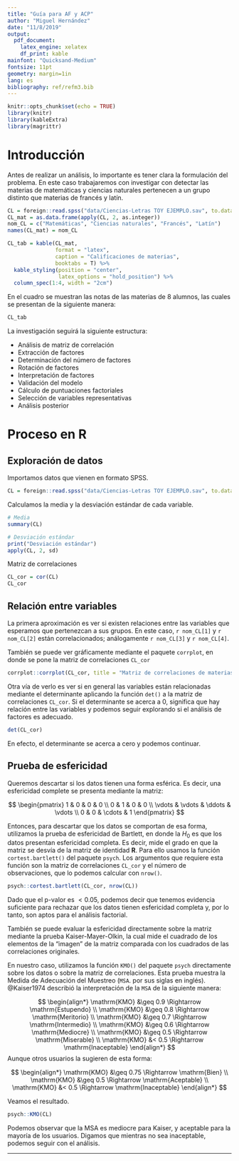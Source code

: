 ```yaml
---
title: "Guía para AF y ACP"
author: "Miguel Hernández"
date: "11/8/2019"
output: 
  pdf_document:
    latex_engine: xelatex
    df_print: kable
mainfont: "Quicksand-Medium"
fontsize: 11pt
geometry: margin=1in
lang: es
bibliography: ref/refm3.bib
---
```


```r
knitr::opts_chunk$set(echo = TRUE)
library(knitr)
library(kableExtra)
library(magrittr)
```

# Introducción

Antes de realizar un análisis, lo importante es tener clara la formulación del problema. En este caso trabajaremos con investigar con detectar las materias de matemáticas y ciencias naturales pertenecen a un grupo distinto que materias de francés y latín.

```r
CL = foreign::read.spss("data/Ciencias-Letras TOY EJEMPLO.sav", to.data.frame = T)
CL_mat = as.data.frame(apply(CL, 2, as.integer))
nom_CL = c("Matemáticas", "Ciencias naturales", "Francés", "Latín")
names(CL_mat) = nom_CL
```

```r
CL_tab = kable(CL_mat,
               format = "latex",
               caption = "Calificaciones de materias",
               booktabs = T) %>% 
  kable_styling(position = "center",
                latex_options = "hold_position") %>% 
  column_spec(1:4, width = "2cm")
```

En el cuadro \ref{tab:CL_tab} se muestran las notas de las materias de 8 alumnos, las cuales se presentan de la siguiente manera:

```r
CL_tab
```

La investigación seguirá la siguiente estructura:

* Análisis de matriz de correlación
* Extracción de factores
* Determinación del número de factores
* Rotación de factores
* Interpretación de factores
* Validación del modelo
* Cálculo de puntuaciones factoriales
* Selección de variables representativas
* Análisis posterior

# Proceso en R

## Exploración de datos

Importamos datos que vienen en formato SPSS.

```r
CL = foreign::read.spss("data/Ciencias-Letras TOY EJEMPLO.sav", to.data.frame = T)
```

Calculamos la media y la desviación estándar de cada variable.

```r
# Media
summary(CL)

# Desviación estándar
print("Desviación estándar")
apply(CL, 2, sd)
```

Matriz de correlaciones

```r
CL_cor = cor(CL)
CL_cor
```

## Relación entre variables

La primera aproximación es ver si existen relaciones entre las variables que esperamos que pertenezcan a sus grupos. En este caso, `r nom_CL[1]` y `r nom_CL[2]` están correlacionados; análogamente `r nom_CL[3]` y `r nom_CL[4]`.

También se puede ver gráficamente mediante el paquete `corrplot`, en donde se pone la matriz de correlaciones `CL_cor`
```r
corrplot::corrplot(CL_cor, title = "Matriz de correlaciones de materias")
```

Otra vía de verlo es ver si en general las variables están relacionadas mediante el determinante aplicando la función `det()` a la matriz de correlaciones `CL_cor`. Si el determinante se acerca a 0, significa que hay relación entre las variables y podemos seguir explorando si el análisis de factores es adecuado. 

```r
det(CL_cor)
```

En efecto, el determinante se acerca a cero y podemos continuar.

## Prueba de esfericidad

Queremos descartar si los datos tienen una forma esférica. Es decir, una esfericidad complete se presenta mediante la matriz:

$$
\begin{pmatrix}
  1 & 0 & 0 & 0 \\
  0 & 1 & 0 & 0 \\
  \vdots  & \vdots  & \ddots & \vdots  \\
  0 & 0 & \cdots & 1 
 \end{pmatrix}
$$

Entonces, para descartar que los datos se comportan de esa forma, utilizamos la prueba de esfericidad de Bartlett, en donde la $H_0$ es que los datos presentan esfericidad completa. Es decir, mide el grado en que la matriz se desvía de la matriz de identidad $\mathbf{R}$. Para ello usamos la función `cortest.bartlett()` del paquete `psych`. Los argumentos que requiere esta función son la matriz de correlaciones `CL_cor` y el número de observaciones, que lo podemos calcular con `nrow()`.

```r
psych::cortest.bartlett(CL_cor, nrow(CL))
```

Dado que el p-valor es $< 0.05$, podemos decir que tenemos evidencia suficiente para rechazar que los datos tienen esfericidad completa y, por lo tanto, son aptos para el análisis factorial.

También se puede evaluar la esfericidad directamente sobre la matriz mediante la prueba Kaiser-Mayer-Olkin, la cual mide el cuadrado de los elementos de la "imagen" de la matriz comparada con los cuadrados de las correlaciones originales. 

En nuestro caso, utilizamos la función `KMO()` del paquete `psych` directamente sobre los datos o sobre la matriz de correlaciones. Esta prueba muestra la Medida de Adecuación del Muestreo (`MSA`. por sus siglas en inglés). @Kaiser1974 describió la interpretación de la `MSA` de la siguiente manera:

$$
\begin{align*}
\mathrm{KMO} &\geq 0.9 \Rightarrow \mathrm{Estupendo} \\
\mathrm{KMO} &\geq 0.8 \Rightarrow \mathrm{Meritorio} \\
\mathrm{KMO} &\geq 0.7 \Rightarrow \mathrm{Intermedio} \\
\mathrm{KMO} &\geq 0.6 \Rightarrow \mathrm{Mediocre} \\
\mathrm{KMO} &\geq 0.5 \Rightarrow \mathrm{Miserable} \\
\mathrm{KMO} &< 0.5 \Rightarrow \mathrm{Inaceptable}
\end{align*}
$$
 Aunque otros usuarios la sugieren de esta forma:
 
$$
\begin{align*}
\mathrm{KMO} &\geq 0.75 \Rightarrow \mathrm{Bien} \\
\mathrm{KMO} &\geq 0.5 \Rightarrow \mathrm{Aceptable} \\
\mathrm{KMO} &< 0.5 \Rightarrow \mathrm{Inaceptable}
\end{align*}
$$

Veamos el resultado.

```r
psych::KMO(CL)
```

Podemos observar que la MSA es mediocre para Kaiser, y aceptable para la mayoría de los usuarios. Digamos que mientras no sea inaceptable, podemos seguir con el análisis.


***


